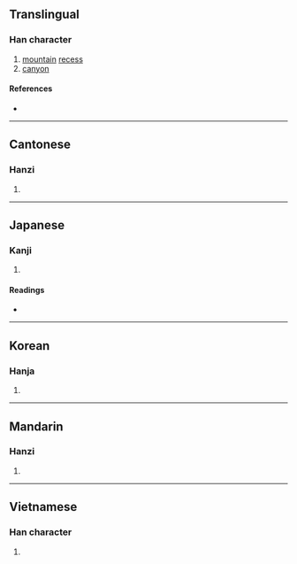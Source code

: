 {{character info/new}}
==Translingual==

===Han character===
{{Han char|rn=46|rad=山|as=09|sn=12|four=26727|canj=UWLB|ids=⿰山禺}}

# [[mountain]] [[recess]]
# [[canyon]]

====References====
* {{Han ref|kx=0316.190|dkj=08281|dj=0616.400|hdz=10786.030|uh=5D4E|ud=23886|bh=D8E1|bd=55521}}

----

==Cantonese==

===Hanzi===
{{yue-hanzi|jyut=jyu4|y=yu4}}

# {{defn|lang=yue|sort=山09}}

----

==Japanese==

===Kanji===
{{ja-kanji|grade=|rs=山09}}

# {{defn|lang=ja|sort=山09}}

====Readings====
* {{ja-readings
|goon=ぐ
|kanon=ぐ
|kanyoon=ぐう
|kun=くま}}

----

==Korean==

===Hanja===
{{ko-hanja|hangeul=유|rv=yu|mr=yu}}

# {{defn|lang=ko|sort=山09}}

----

==Mandarin==

===Hanzi===
{{cmn-hanzi|pin=[[yú]] ([[yu2]])|wg=yü<sup>2</sup>}}

# {{defn|lang=cmn|sort=山09}}

----

==Vietnamese==

===Han character===
{{vi-hantu|rs=山09|giủng}}

# {{defn|lang=vi|sort=山09}}